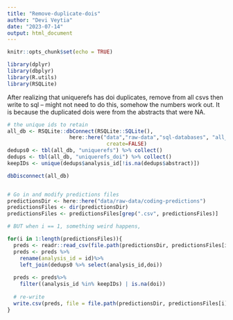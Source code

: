 ```yaml
---
title: "Remove-duplicate-dois"
author: "Devi Veytia"
date: "2023-07-14"
output: html_document
---
```


```r
knitr::opts_chunk$set(echo = TRUE)
```


```r
library(dplyr)
library(dbplyr)
library(R.utils)
library(RSQLite)
```


After realizing that uniquerefs has doi duplicates, remove from all csvs then write to sql -- might not need to do this, somehow the numbers work out. It is because the duplicated dois were from the abstracts that were NA.

```r
# the unique ids to retain
all_db <- RSQLite::dbConnect(RSQLite::SQLite(),
                    here::here("data","raw-data","sql-databases", "all_tables_v1.sqlite"), 
                                create=FALSE)
dedups0 <- tbl(all_db, "uniquerefs") %>% collect()
dedups <- tbl(all_db, "uniquerefs_doi") %>% collect()
keepIDs <- unique(dedups$analysis_id[!is.na(dedups$abstract)])

dbDisconnect(all_db)


# Go in and modify predictions files
predictionsDir <- here::here("data/raw-data/coding-predictions")
predictionsFiles <- dir(predictionsDir)
predictionsFiles <- predictionsFiles[grep(".csv", predictionsFiles)]

# BUT when i == 1, something weird happens, 

for(i in 1:length(predictionsFiles)){
  preds <- readr::read_csv(file.path(predictionsDir, predictionsFiles[i]),show_col_types = FALSE)
  preds <- preds %>%
    rename(analysis_id = id)%>%
    left_join(dedups0 %>% select(analysis_id,doi))
  
  preds <- preds%>%
    filter((analysis_id %in% keepIDs) | is.na(doi))
  
  # re-write
  write.csv(preds, file = file.path(predictionsDir, predictionsFiles[i]),row.names = FALSE)
}


```